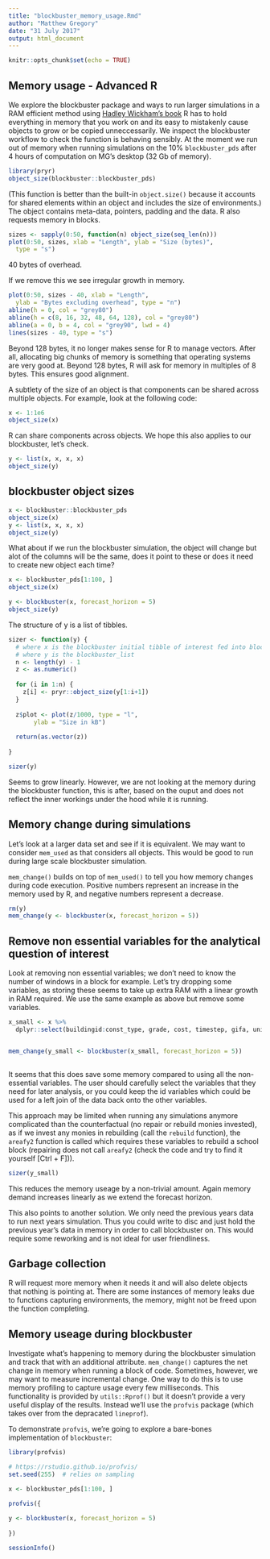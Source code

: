 ```yaml
---
title: "blockbuster_memory_usage.Rmd"
author: "Matthew Gregory"
date: "31 July 2017"
output: html_document
---
```


```r
knitr::opts_chunk$set(echo = TRUE)
```

## Memory usage - Advanced R

We explore the blockbuster package and ways to run larger simulations in a RAM efficient method using [Hadley Wickham's book](http://adv-r.had.co.nz/memory.html#memory) R has to hold everything in memory that you work on and its easy to mistakenly cause objects to grow or be copied unneccessarily. We inspect the blockbuster workflow to check the function is behaving sensibly. At the moment we run out of memory when running simulations on the 10% `blockbuster_pds` after 4 hours of computation on MG's desktop (32 Gb of memory).  

```r
library(pryr)
object_size(blockbuster::blockbuster_pds)
```

(This function is better than the built-in `object.size()` because it accounts for shared elements within an object and includes the size of environments.) The object contains meta-data, pointers, padding and the data. R also requests memory in blocks.  

```r
sizes <- sapply(0:50, function(n) object_size(seq_len(n)))
plot(0:50, sizes, xlab = "Length", ylab = "Size (bytes)", 
  type = "s")
```

40 bytes of overhead.

If we remove this we see irregular growth in memory. 

```r
plot(0:50, sizes - 40, xlab = "Length", 
  ylab = "Bytes excluding overhead", type = "n")
abline(h = 0, col = "grey80")
abline(h = c(8, 16, 32, 48, 64, 128), col = "grey80")
abline(a = 0, b = 4, col = "grey90", lwd = 4)
lines(sizes - 40, type = "s")
```

Beyond 128 bytes, it no longer makes sense for R to manage vectors. After all, allocating big chunks of memory is something that operating systems are very good at. Beyond 128 bytes, R will ask for memory in multiples of 8 bytes. This ensures good alignment.

A subtlety of the size of an object is that components can be shared across multiple objects. For example, look at the following code:

```r
x <- 1:1e6
object_size(x)
```

R can share components across objects. We hope this also applies to our blockbuster, let's check.  

```r
y <- list(x, x, x, x)
object_size(y)
```

## blockbuster object sizes

```r
x <- blockbuster::blockbuster_pds
object_size(x)
y <- list(x, x, x, x)
object_size(y)
```

What about if we run the blockbuster simulation, the object will change but alot of the columns will be the same, does it point to these or does it need to create new object each time?

```r
x <- blockbuster_pds[1:100, ]
object_size(x)

y <- blockbuster(x, forecast_horizon = 5)
object_size(y)

```

The structure of y is a list of tibbles.

```r

sizer <- function(y) {
  # where x is the blockbuster initial tibble of interest fed into blockbuster
  # where y is the blockbuster_list 
  n <- length(y) - 1
  z <- as.numeric()
  
  for (i in 1:n) {
    z[i] <- pryr::object_size(y[1:i+1])
  }
  
  z$plot <- plot(z/1000, type = "l",
       ylab = "Size in kB")
  
  return(as.vector(z))
  
} 

sizer(y)

```

Seems to grow linearly. However, we are not looking at the memory during the blockbuster function, this is after, based on the ouput and does not reflect the inner workings under the hood while it is running.  

## Memory change during simulations

Let's look at a larger data set and see if it is equivalent. We may want to consider `mem_used` as that considers all objects. This would be good to run during large scale blockbuster simulation.

`mem_change()` builds on top of `mem_used()` to tell you how memory changes during code execution. Positive numbers represent an increase in the memory used by R, and negative numbers represent a decrease.

```r
rm(y)
mem_change(y <- blockbuster(x, forecast_horizon = 5))
```

## Remove non essential variables for the analytical question of interest

Look at removing non essential variables; we don't need to know the number of windows in a block for example. Let's try dropping some variables, as storing these seems to take up extra RAM with a linear growth in RAM required. We use the same example as above but remove some variables.

```r
x_small <- x %>%
  dplyr::select(buildingid:const_type, grade, cost, timestep, gifa, unit_area)


mem_change(y_small <- blockbuster(x_small, forecast_horizon = 5))
  
```

It seems that this does save some memory compared to using all the non-essential variables. The user should carefully select the variables that they need for later analysis, or you could keep the id variables which could be used for a left join of the data back onto the other variables.  

This approach may be limited when running any simulations anymore complicated than the counterfactual (no repair or rebuild monies invested), as if we invest any monies in rebuilding (call the `rebuild` function), the `areafy2` function is called which requires these variables to rebuild a school block (repairing does not call `areafy2` (check the code and try to find it yourself [Ctrl + F])).   

```r
sizer(y_small)
```

This reduces the memory useage by a non-trivial amount. Again memory demand increases linearly as we extend the forecast horizon.  

This also points to another solution. We only need the previous years data to run next years simulation. Thus you could write to disc and just hold the previous year's data in memory in order to call blockbuster on. This would require some reworking and is not ideal for user friendliness.    

## Garbage collection

R will request more memory when it needs it and will also delete objects that nothing is pointing at. There are some instances of memory leaks due to functions capturing environments, the memory, might not be freed upon the function completing.  

## Memory useage during blockbuster

Investigate what's happening to memory during the blockbuster simulation and track that with an additional attribute. `mem_change()` captures the net change in memory when running a block of code. Sometimes, however, we may want to measure incremental change. One way to do this is to use memory profiling to capture usage every few milliseconds. This functionality is provided by `utils::Rprof()` but it doesn’t provide a very useful display of the results. Instead we’ll use the `profvis` package (which takes over from the depracated `lineprof`).  

To demonstrate `profvis`, we’re going to explore a bare-bones implementation of `blockbuster`:  

```r
library(profvis)

# https://rstudio.github.io/profvis/
set.seed(255)  # relies on sampling

x <- blockbuster_pds[1:100, ]

profvis({
  
y <- blockbuster(x, forecast_horizon = 5)
  
})
```


```r
sessionInfo()
```

